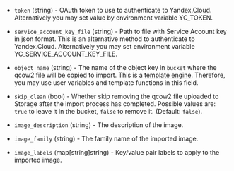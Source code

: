 <!-- Code generated from the comments of the Config struct in post-processor/yandex-import/post-processor.go; DO NOT EDIT MANUALLY -->

-   `token` (string) - OAuth token to use to authenticate to Yandex.Cloud. Alternatively you may set
    value by environment variable YC_TOKEN.
    
-   `service_account_key_file` (string) - Path to file with Service Account key in json format. This
    is an alternative method to authenticate to Yandex.Cloud. Alternatively you may set environment variable
    YC_SERVICE_ACCOUNT_KEY_FILE.
    
-   `object_name` (string) - The name of the object key in
     `bucket` where the qcow2 file will be copied to import. This is a [template engine](/docs/templates/engine).
     Therefore, you may use user variables and template functions in this field.
    
-   `skip_clean` (bool) - Whether skip removing the qcow2 file uploaded to Storage
    after the import process has completed. Possible values are: `true` to
    leave it in the bucket, `false` to remove it. (Default: `false`).
    
-   `image_description` (string) - The description of the image.
    
-   `image_family` (string) -  The family name of the imported image.
    
-   `image_labels` (map[string]string) - Key/value pair labels to apply to the imported image.
    